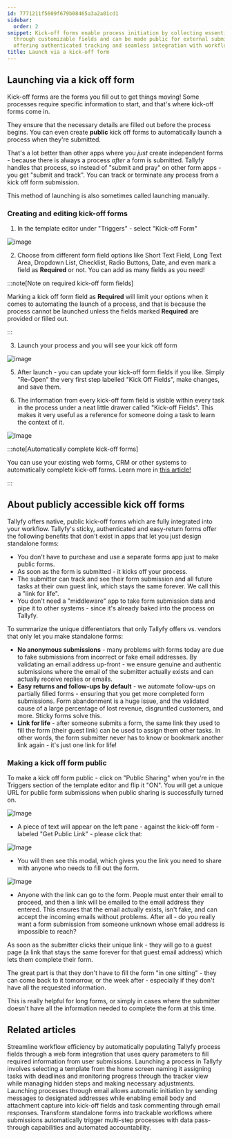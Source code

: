 ```yaml
---
id: 7771211f5609f679b08465a3a2a01cd1
sidebar:
  order: 2
snippet: Kick-off forms enable process initiation by collecting essential information
  through customizable fields and can be made public for external submissions while
  offering authenticated tracking and seamless integration with workflows.
title: Launch via a kick-off form
---
```


## Launching via a kick off form

Kick-off forms are the forms you fill out to get things moving! Some processes require specific information to start, and that's where kick-off forms come in.

They ensure that the necessary details are filled out before the process begins. You can even create **public** kick off forms to automatically launch a process when they're submitted.

That's a lot better than other apps where you _just_ create independent forms - because there is always a process _after_ a form is submitted. Tallyfy handles that process, so instead of "submit and pray" on other form apps - you get "submit and track". You can track or terminate any process from a kick off form submission.

This method of launching is also sometimes called launching manually.

### Creating and editing kick-off forms

1. In the template editor under "Triggers" - select "Kick-off Form"

![image](https://screenshots.tallyfy.com/tallyfy%2Fpro%2Fdesktop-light-how-to-add-kickoff-forms.png)

2. Choose from different form field options like Short Text Field, Long Text Area, Dropdown List, Checklist, Radio Buttons, Date, and even mark a field as **Required** or not. You can add as many fields as you need!

:::note[Note on required kick-off form fields]

Marking a kick off form field as **Required** will limit your options when it comes to automating the launch of a process, and that is because the process cannot be launched unless the fields marked **Required** are provided or filled out.

:::

3. Launch your process and you will see your kick off form

![image](https://screenshots.tallyfy.com/tallyfy%2Fpro%2Fdesktop-light-launch-kickoff-form.png)

5. After launch - you can update your kick-off form fields if you like. Simply "Re-Open" the very first step labelled "Kick Off Fields", make changes, and save them.

6. The information from every kick-off form field is visible within every task in the process under a neat little drawer called "Kick-off Fields". This makes it very useful as a reference for someone doing a task to learn the context of it.

![Image](https://screenshots.tallyfy.com/tallyfy%2Fpro%2Fdesktop-light-show-kickoff-on-task.png)

:::note[Automatically complete kick-off forms]

You can use your existing web forms, CRM or other systems to automatically complete kick-off forms. Learn more in [this article!](/products/pro/launching/how-to-launch-a-tallyfy-process-from-a-webform/)

:::

## About publicly accessible kick off forms

Tallyfy offers native, public kick-off forms which are fully integrated into your workflow. Tallyfy's sticky, authenticated and easy-return forms offer the following benefits that don't exist in apps that let you just design standalone forms:

- You don't have to purchase and use a separate forms app just to make public forms.
- As soon as the form is submitted - it kicks off your process.
- The submitter can track and see their form submission and all future tasks at their own guest link, which stays the same forever. We call this a "link for life".
- You don't need a "middleware" app to take form submission data and pipe it to other systems - since it's already baked into the process on Tallyfy.

To summarize the unique differentiators that only Tallyfy offers vs. vendors that only let you make standalone forms:

- **No anonymous submissions** - many problems with forms today are due to fake submissions from incorrect or fake email addresses. By validating an email address up-front - we ensure genuine and authentic submissions where the email of the submitter actually exists and can actually receive replies or emails.
- **Easy returns and follow-ups by default** - we automate follow-ups on partially filled forms - ensuring that you get more completed form submissions. Form abandonment is a huge issue, and the validated cause of a large percentage of lost revenue, disgruntled customers, and more. Sticky forms solve this.
- **Link for life** - after someone submits a form, the same link they used to fill the form (their guest link) can be used to assign them other tasks. In other words, the form submitter never has to know or bookmark another link again - it's just one link for life!

### Making a kick off form public

To make a kick off form public - click on "Public Sharing" when you're in the Triggers section of the template editor and flip it "ON". You will get a unique URL for public form submissions when public sharing is successfully turned on.

![Image](https://screenshots.tallyfy.com/tallyfy%2Fpro%2Fdesktop-light-make-kickoff-public.png)

- A piece of text will appear on the left pane - against the kick-off form - labeled "Get Public Link" - please click that:

![Image](https://screenshots.tallyfy.com/tallyfy%2Fpro%2Fdesktop-light-get-public-link-kickoff-form.png)

- You will then see this modal, which gives you the link you need to share with anyone who needs to fill out the form.

![Image](https://screenshots.tallyfy.com/tallyfy%2Fpro%2Fdesktop-light-public-link-kickoff-modal.png)

- Anyone with the link can go to the form. People must enter their email to proceed, and then a link will be emailed to the email address they entered. This ensures that the email actually exists, isn't fake, and can accept the incoming emails without problems. After all - do you really want a form submission from someone unknown whose email address is impossible to reach?

As soon as the submitter clicks their unique link - they will go to a guest page (a link that stays the same forever for that guest email address) which lets them complete their form.

The great part is that they don't have to fill the form "in one sitting" - they can come back to it tomorrow, or the week after - especially if they don't have all the requested information.

This is really helpful for long forms, or simply in cases where the submitter doesn't have all the information needed to complete the form at this time.


## Related articles
<CardGrid>
<LinkTitleCard header="<b>Launching > Launch a process from a web form</b>" href="/products/pro/launching/how-to-launch-a-tallyfy-process-from-a-webform/" > Streamline workflow efficiency by automatically populating Tallyfy process fields through a web form integration that uses query parameters to fill required information from user submissions. </LinkTitleCard>
<LinkTitleCard header="<b>Launching > Launch manually</b>" href="/products/pro/launching/how-can-i-launch-a-process-in-tallyfy/" > Launching a process in Tallyfy involves selecting a template from the home screen naming it assigning tasks with deadlines and monitoring progress through the tracker view while managing hidden steps and making necessary adjustments. </LinkTitleCard>
<LinkTitleCard header="<b>Triggers > Launch via inbound email</b>" href="/products/pro/launching/triggers/via-email/" > Launching processes through email allows automatic initiation by sending messages to designated addresses while enabling email body and attachment capture into kick-off fields and task commenting through email responses. </LinkTitleCard>
<LinkTitleCard header="<b>Features > Structure intake</b>" href="/products/pro/tutorials/features/structure-intake/" > Transform standalone forms into trackable workflows where submissions automatically trigger multi-step processes with data pass-through capabilities and automated accountability. </LinkTitleCard>
</CardGrid>